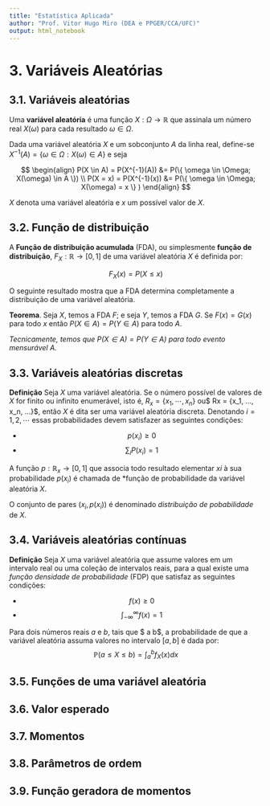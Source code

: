 ```yaml
---
title: "Estatística Aplicada"
author: "Prof. Vitor Hugo Miro (DEA e PPGER/CCA/UFC)"
output: html_notebook
---
```


# 3. Variáveis Aleatórias

## 3.1. Variáveis aleatórias

Uma **variável aleatória** é uma função $X : \Omega \rightarrow \mathbb{R}$ que assinala um número real $X(\omega)$ para cada resultado $\omega \in \Omega$.

Dada uma variável aleatória $X$ e um sobconjunto $A$ da linha real, define-se $X^{-1}(A) = \{ \omega \in \Omega : X(\omega) \in A \}$ e seja

$$
\begin{align}
P(X \in A) = P(X^{-1}(A)) &= P(\{ \omega \in \Omega; X(\omega) \in A \}) \\
P(X = x) = P(X^{-1}(x)) &= P(\{ \omega \in \Omega; X(\omega) = x \} )
\end{align}
$$

$X$ denota uma variável aleatória e $x$ um possível valor de $X$.

## 3.2. Função de distribuição

A **Função de distribuição acumulada** (FDA), ou simplesmente **função de distribuição**, $F_X : \mathbb{R} \rightarrow [0, 1]$ de uma variável aleatória $X$ é definida por:

$$ F_X(x) = P(X \leq x) $$

O seguinte resultado mostra que a FDA determina completamente a distribuição de uma variável aleatória.

**Teorema**.  Seja $X$, temos a FDA $F$; e seja $Y$, temos a FDA $G$.  Se $F(x) = G(x)$ para todo $x$ então $P(X \in A) = P(Y \in A)$ para todo $A$.

*Tecnicamente, temos que $P(X \in A) = P(Y \in A)$ para todo evento mensurável $A$.*


## 3.3. Variáveis aleatórias discretas

**Definição**
Seja $X$ uma variável aleatória. Se o número possível de valores de $X$ for finito ou infinito enumerável, isto é, $R_x = \{x_1, \cdots, x_n\}$ ou$ Rx = \{x_1, ..., x_n, ...\}$, então $X$  é dita ser uma variável aleatória discreta. Denotando $i = 1, 2, \cdots$ essas probabilidades devem satisfazer as seguintes condições: 


- $$ p(x_i) \geq 0 $$
- $$ \sum_{i} P(x_i) =1 $$

A função $p: \mathbb{R}_x \rightarrow [0, 1]$ que associa todo resultado elementar $xi$ à sua probabilidade $p(x_i)$ é chamada de *função de probabilidade da variável aleatória $X$.

O conjunto de pares $(x_i, p(x_i))$ é denominado *distribuição de pobabilidade* de $X$.  

## 3.4. Variáveis aleatórias contínuas

**Definição**
Seja $X$ uma variável aleatória que assume valores em um intervalo real ou uma coleção de intervalos reais, para a qual existe uma *função densidade de probabilidade* (FDP) que satisfaz as seguintes condições:

- $$ f(x) \geq 0 $$
- $$ \int_{- \infty}^{\infty}  f(x) = 1 $$

Para dois números reais $a$ e $b$, tais que $ a \leq b$, a probabilidade de que a variável aleatória assuma valores no intervalo $[a, b]$ é dada por: 
$$ \mathbb{P}(a \leq X \leq b) = \int_a^b f_X(x) dx $$

## 3.5. Funções de uma variável aleatória

## 3.6. Valor esperado

## 3.7. Momentos

## 3.8. Parâmetros de ordem

## 3.9. Função geradora de momentos

